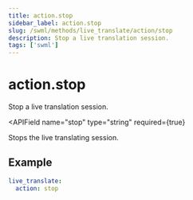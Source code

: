 ```yaml
---
title: action.stop
sidebar_label: action.stop
slug: /swml/methods/live_translate/action/stop
description: Stop a live translation session.
tags: ['swml']
---
```



# action.stop

Stop a live translation session.

<APIField
  name="stop"
  type="string"
  required={true}
>
  Stops the live translating session.
</APIField>


## **Example**

```yaml andJson
live_translate:
  action: stop
```
